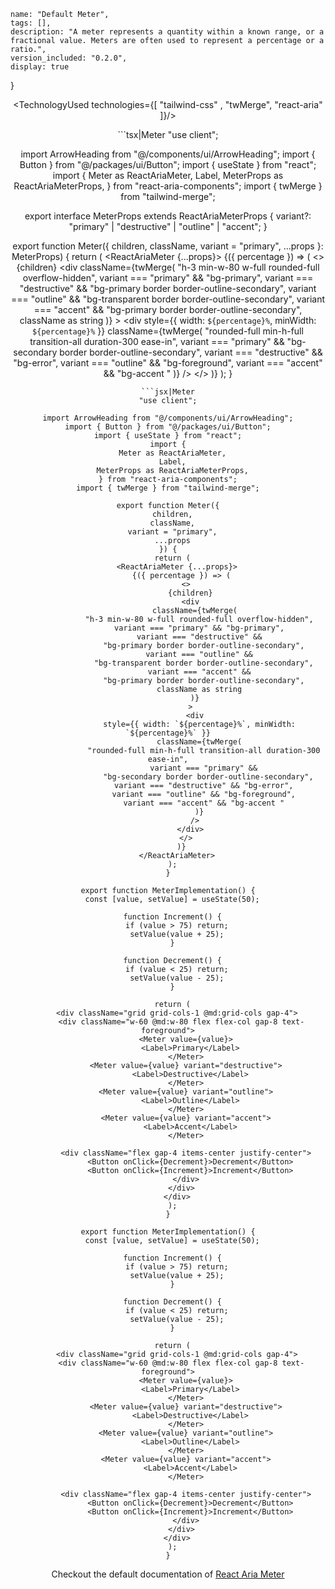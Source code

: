 
    name: "Default Meter",
    tags: [],
    description: "A meter represents a quantity within a known range, or a fractional value. Meters are often used to represent a percentage or a ratio.",
    version_included: "0.2.0",
    display: true
}

<Wrapper>

<ImportsWrapper>

</ImportsWrapper>

<Header />
<Preview> 


<Display>
<MeterImplementation />
</Display>

</Preview>

<Implementation>


<TechnologyUsed technologies={[ "tailwind-css" , "twMerge", "react-aria" ]}/>

<CodeBlock> 
```tsx|Meter
"use client";

import ArrowHeading from "@/components/ui/ArrowHeading";
import { Button } from "@/packages/ui/Button";
import { useState } from "react";
import {
  Meter as ReactAriaMeter,
  Label,
  MeterProps as ReactAriaMeterProps,
} from "react-aria-components";
import { twMerge } from "tailwind-merge";

export interface MeterProps extends ReactAriaMeterProps {
  variant?: "primary" | "destructive" | "outline" | "accent";
}

export function Meter({
  children,
  className,
  variant = "primary",
  ...props
}: MeterProps) {
  return (
    <ReactAriaMeter {...props}>
      {({ percentage }) => (
        <>
          {children}
          <div
            className={twMerge(
              "h-3 min-w-80 w-full rounded-full overflow-hidden",
              variant === "primary" && "bg-primary",
              variant === "destructive" &&
                "bg-primary border border-outline-secondary",
              variant === "outline" &&
                "bg-transparent border border-outline-secondary",
              variant === "accent" &&
                "bg-primary border border-outline-secondary",
              className as string
            )}
          >
            <div
              style={{ width: `${percentage}%`, minWidth: `${percentage}%` }}
              className={twMerge(
                "rounded-full min-h-full transition-all duration-300 ease-in",
                variant === "primary" &&
                  "bg-secondary border border-outline-secondary",
                variant === "destructive" && "bg-error",
                variant === "outline" && "bg-foreground",
                variant === "accent" && "bg-accent "
              )}
            />
          </div>
        </>
      )}
    </ReactAriaMeter>
  );
}
```
```jsx|Meter
"use client";

import ArrowHeading from "@/components/ui/ArrowHeading";
import { Button } from "@/packages/ui/Button";
import { useState } from "react";
import {
  Meter as ReactAriaMeter,
  Label,
  MeterProps as ReactAriaMeterProps,
} from "react-aria-components";
import { twMerge } from "tailwind-merge";

export function Meter({
  children,
  className,
  variant = "primary",
  ...props
}) {
  return (
    <ReactAriaMeter {...props}>
      {({ percentage }) => (
        <>
          {children}
          <div
            className={twMerge(
              "h-3 min-w-80 w-full rounded-full overflow-hidden",
              variant === "primary" && "bg-primary",
              variant === "destructive" &&
                "bg-primary border border-outline-secondary",
              variant === "outline" &&
                "bg-transparent border border-outline-secondary",
              variant === "accent" &&
                "bg-primary border border-outline-secondary",
              className as string
            )}
          >
            <div
              style={{ width: `${percentage}%`, minWidth: `${percentage}%` }}
              className={twMerge(
                "rounded-full min-h-full transition-all duration-300 ease-in",
                variant === "primary" &&
                  "bg-secondary border border-outline-secondary",
                variant === "destructive" && "bg-error",
                variant === "outline" && "bg-foreground",
                variant === "accent" && "bg-accent "
              )}
            />
          </div>
        </>
      )}
    </ReactAriaMeter>
  );
}
```

```tsx|Implementation
export function MeterImplementation() {
  const [value, setValue] = useState(50);

  function Increment() {
    if (value > 75) return;
    setValue(value + 25);
  }

  function Decrement() {
    if (value < 25) return;
    setValue(value - 25);
  }

  return (
    <div className="grid grid-cols-1 @md:grid-cols gap-4">
      <div className="w-60 @md:w-80 flex flex-col gap-8 text-foreground">
        <Meter value={value}>
          <Label>Primary</Label>
        </Meter>
        <Meter value={value} variant="destructive">
          <Label>Destructive</Label>
        </Meter>
        <Meter value={value} variant="outline">
          <Label>Outline</Label>
        </Meter>
        <Meter value={value} variant="accent">
          <Label>Accent</Label>
        </Meter>

        <div className="flex gap-4 items-center justify-center">
          <Button onClick={Decrement}>Decrement</Button>
          <Button onClick={Increment}>Increment</Button>
        </div>
      </div>
    </div>
  );
}
```
```jsx|Implementation
export function MeterImplementation() {
  const [value, setValue] = useState(50);

  function Increment() {
    if (value > 75) return;
    setValue(value + 25);
  }

  function Decrement() {
    if (value < 25) return;
    setValue(value - 25);
  }

  return (
    <div className="grid grid-cols-1 @md:grid-cols gap-4">
      <div className="w-60 @md:w-80 flex flex-col gap-8 text-foreground">
        <Meter value={value}>
          <Label>Primary</Label>
        </Meter>
        <Meter value={value} variant="destructive">
          <Label>Destructive</Label>
        </Meter>
        <Meter value={value} variant="outline">
          <Label>Outline</Label>
        </Meter>
        <Meter value={value} variant="accent">
          <Label>Accent</Label>
        </Meter>

        <div className="flex gap-4 items-center justify-center">
          <Button onClick={Decrement}>Decrement</Button>
          <Button onClick={Increment}>Increment</Button>
        </div>
      </div>
    </div>
  );
}
```
</CodeBlock>


Checkout the default documentation of [React Aria Meter](https://react-spectrum.adobe.com/react-aria/Meter.html)

</Implementation>
</Wrapper>